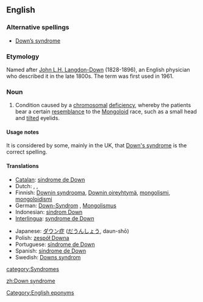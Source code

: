 {{wikipedia}}
==English==

===Alternative spellings===
*[[Down's syndrome|Down’s syndrome]]

===Etymology===
Named after [[w:John Langdon-Down|John L.H. Langdon-Down]] (1828-1896), an English physician who described it in the late 1800s. The term was first used in 1961.

===Noun===
{{en-noun|sg=[[Down]] [[syndrome]]|-}}

# {{teratology}} Condition caused by a [[chromosomal]] [[deficiency]], whereby the patients bear a certain [[resemblance]] to the [[Mongoloid]] race, such as a small head and [[tilt]]ed eyelids.

====Usage notes====
It is considered by some, mainly in the UK, that [[Down's syndrome]] is the correct spelling.

====Translations====
{{trans-top|condition caused by chromosomal deficiency}}
*[[Catalan]]: [[síndrome de Down]] {{f}}
*Dutch: {{t|nl|syndroom van Down}} {{n}}, {{t|nl|downsyndroom}} {{n}}, {{t|nl|mongolisme}} {{n}}
*Finnish: [[Downin syndrooma]], [[Downin oireyhtymä]], [[mongolismi]], [[mongoloidismi]]
*German: [[Down-Syndrom]] {{n}}, [[Mongolismus]] {{m}}
*Indonesian: [[sindrom Down]]
*[[Interlingua]]: [[syndrome de Down]]
{{trans-mid}}
*Japanese: [[ダウン症]] ([[だうんしょう]], daun-shō)
*Polish: [[zespół Downa]]
*Portuguese: [[síndrome de Down]] {{f}}
*Spanish: [[síndrome de Down]] {{m}}
*Swedish: [[Downs syndrom]]
{{trans-bottom}}

[[Category:English eponyms]]
[[category:Syndromes]]

[[zh:Down syndrome]]